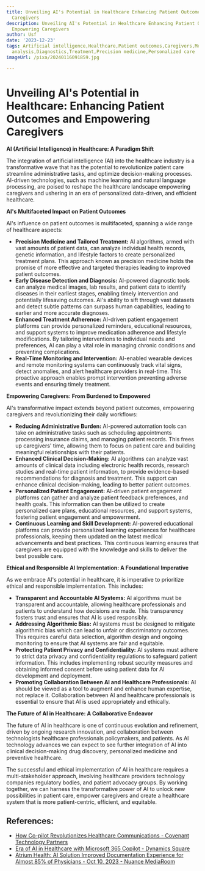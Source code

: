 ```yaml
---
title: Unveiling AI's Potential in Healthcare Enhancing Patient Outcomes and Empowering
  Caregivers
description: Unveiling AI's Potential in Healthcare Enhancing Patient Outcomes and
  Empowering Caregivers
author: Usf
date: '2023-12-23'
tags: Artificial intelligence,Healthcare,Patient outcomes,Caregivers,Medical technology,Data
  analysis,Diagnostics,Treatment,Precision medicine,Personalized care
imageUrl: /pixa/20240116091859.jpg

---
```

# Unveiling AI's  Potential in Healthcare: Enhancing  Patient Outcomes and Empowering Caregivers

**AI  (Artificial  Intelligence) in Healthcare: A Paradigm  Shift**

The integration of artificial intelligence (AI) into the healthcare industry is a transformative wave that has the potential to revolutionize patient care streamline administrative tasks, and optimize decision-making processes. AI-driven technologies, such as machine learning and natural language processing, are poised to reshape the healthcare landscape empowering  caregivers and ushering in an era  of personalized data-driven, and efficient healthcare.

**AI's Multifaceted Impact on Patient Outcomes**

AI's influence on patient outcomes is multifaceted, spanning a wide range of healthcare aspects:

*  **Precision Medicine and Tailored Treatment:** AI algorithms, armed with vast amounts of  patient data, can analyze individual health records, genetic information, and lifestyle factors  to create personalized treatment plans. This approach known as precision medicine holds  the promise of more effective  and targeted therapies leading to improved patient outcomes.
* **Early Disease Detection and Diagnosis:**  AI-powered diagnostic  tools can analyze medical  images, lab results, and patient data  to identify diseases in their earliest stages, enabling timely intervention and  potentially lifesaving outcomes. AI's ability  to sift through vast datasets and detect subtle patterns can surpass  human capabilities, leading to earlier and more accurate diagnoses.
* **Enhanced Treatment Adherence:**  AI-driven patient engagement  platforms  can provide personalized reminders, educational resources, and support systems to  improve medication adherence and lifestyle modifications. By tailoring interventions to individual needs and preferences, AI can  play a vital role in managing chronic  conditions and preventing complications.
* **Real-Time Monitoring and Intervention:** AI-enabled wearable devices and remote monitoring systems can continuously track vital signs, detect anomalies, and alert healthcare providers in real-time. This proactive  approach enables prompt intervention preventing  adverse events and ensuring timely treatment.

**Empowering Caregivers: From Burdened to Empowered**

AI's transformative impact  extends beyond patient outcomes, empowering caregivers and  revolutionizing their daily workflows:

* **Reducing Administrative Burden:**  AI-powered automation tools can take on administrative tasks such as scheduling appointments processing insurance  claims, and  managing patient  records. This  frees up  caregivers' time, allowing them to focus on patient care and building meaningful  relationships  with their patients.
* **Enhanced Clinical Decision-Making:** AI algorithms can analyze vast amounts of clinical data including electronic health records, research studies and  real-time  patient information, to provide evidence-based recommendations for diagnosis and treatment. This support can enhance clinical decision-making, leading to better patient outcomes.
* **Personalized Patient Engagement:** AI-driven patient engagement platforms can gather  and analyze patient feedback  preferences, and health goals. This information can then be utilized to create  personalized care plans, educational  resources,  and support systems, fostering patient engagement and empowerment.
* **Continuous Learning and Skill Development:** AI-powered educational platforms can provide personalized learning experiences for healthcare professionals, keeping them updated on  the latest medical advancements and best practices. This continuous learning ensures that caregivers are equipped  with the knowledge  and  skills to deliver the best possible care.

**Ethical and Responsible AI Implementation: A Foundational Imperative**

As we embrace AI's potential in healthcare, it is imperative to prioritize ethical and responsible  implementation. This includes:

* **Transparent and Accountable AI Systems:**  AI algorithms must be transparent and accountable, allowing healthcare professionals and patients to understand how decisions are made. This transparency fosters  trust and ensures that AI is  used responsibly.
* **Addressing  Algorithmic Bias:** AI systems must be designed to mitigate algorithmic bias which can lead to unfair  or discriminatory outcomes. This requires careful data selection, algorithm design and ongoing monitoring to ensure that AI systems are fair and equitable.
* **Protecting Patient Privacy and Confidentiality:** AI systems must adhere to strict data privacy and confidentiality regulations  to safeguard patient information. This includes implementing robust security measures and obtaining informed consent  before using patient  data for AI development and deployment.
* **Promoting Collaboration Between AI and  Healthcare Professionals:** AI should be  viewed as a tool to augment and enhance human expertise, not replace it. Collaboration between AI and  healthcare professionals is essential to ensure that  AI is used  appropriately and ethically.

**The Future  of AI in Healthcare: A Collaborative Endeavor**

The future of AI in healthcare is one of continuous evolution  and refinement, driven by ongoing research innovation,  and collaboration  between technologists healthcare professionals policymakers, and patients. As AI technology advances we can expect to see further  integration of AI into clinical decision-making drug discovery, personalized medicine and preventive  healthcare.

The successful and  ethical implementation of  AI  in healthcare requires a multi-stakeholder approach, involving healthcare providers technology companies regulatory  bodies, and patient advocacy groups. By working together, we can harness the transformative power  of AI to unlock new possibilities in patient care, empower caregivers  and create a healthcare system that is more patient-centric, efficient, and equitable.

## References:
- [How Co-pilot Revolutionizes Healthcare Communications - Covenant Technology Partners](https://covenanttechnologypartners.com/2023/07/26/how-co-pilot-revolutionizes-healthcare-communications/)
- [Era of AI in Healthcare with Microsoft 365 Copilot - Dynamics Square](https://www.dynamicssquare.com/blog/ai-in-healthcare-with-microsoft-365-copilot/)
- [Atrium Health: AI Solution Improved Documentation Experience for Almost 85% of Physicians - Oct 10, 2023 - Nuance MediaRoom](https://news.nuance.com/2023-10-10-Atrium-Health-AI-Solution-Improved-Documentation-Experience-for-Almost-85-of-Physicians)
